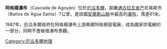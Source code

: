 '''阿格楊瀑布'''（Cascada de Agoyán）位於[[厄瓜多爾|厄瓜多爾]]，距離[[通古拉瓦省|通古拉瓦省]]巴尼奥斯市（Baños de Agua Santa）7公里，是該國[[安第斯山脈|安第斯山脈]]中最高的[[瀑布|瀑布]]，落差61米。

1987年，厄瓜多爾政府在阿格楊瀑布上游興建阿格楊發電廠，成為國家供電網的一部分，同時不會破壞瀑布景觀。

{{coord|display=title}}
{{DEFAULTSORT:agoyan}}
[[Category:厄瓜多爾地理|Category:厄瓜多爾地理]]
{{Ecuador-geo-stub}}